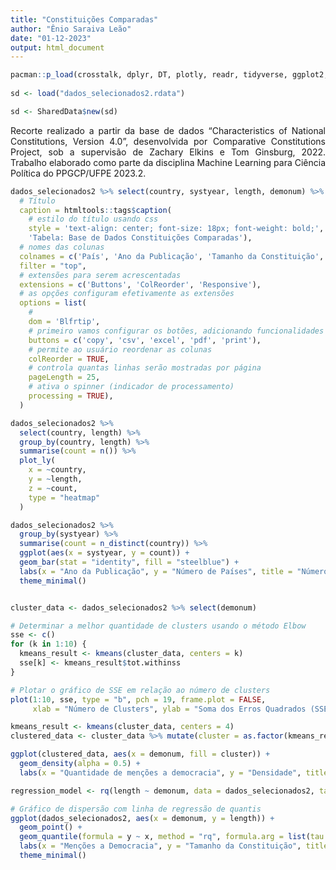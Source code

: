 ---
title: "Constituições Comparadas"
author: "Ênio Saraiva Leão"
date: "01-12-2023"
output: html_document
---

```{r setup, include=FALSE}
pacman::p_load(crosstalk, dplyr, DT, plotly, readr, tidyverse, ggplot2, quantreg)
  
sd <- load("dados_selecionados2.rdata")

sd <- SharedData$new(sd)
```
<style>
body {
  text-align: justify;
}
</style>

Recorte realizado a partir da base de dados “Characteristics of National Constitutions, Version 4.0”, desenvolvida por Comparative Constitutions Project, sob a supervisão de Zachary Elkins e Tom Ginsburg, 2022.
Trabalho elaborado como parte da disciplina Machine Learning para Ciência Política do PPGCP/UFPE 2023.2.

```{r, warning=FALSE, out.width='100%', echo = FALSE, message = FALSE}

dados_selecionados2 %>% select(country, systyear, length, demonum) %>% datatable(
  # Título
  caption = htmltools::tags$caption(
    # estilo do título usando css
    style = 'text-align: center; font-size: 18px; font-weight: bold;',
    'Tabela: Base de Dados Constituições Comparadas'),
  # nomes das colunas
  colnames = c('País', 'Ano da Publicação', 'Tamanho da Constituição', 'Menções a democracia'),
  filter = "top",
  # extensões para serem acrescentadas
  extensions = c('Buttons', 'ColReorder', 'Responsive'),
  # as opções configuram efetivamente as extensões
  options = list(
    #
    dom = 'Blfrtip',
    # primeiro vamos configurar os botões, adicionando funcionalidades
    buttons = c('copy', 'csv', 'excel', 'pdf', 'print'),
    # permite ao usuário reordenar as colunas
    colReorder = TRUE,
    # controla quantas linhas serão mostradas por página
    pageLength = 25, 
    # ativa o spinner (indicador de processamento)
    processing = TRUE),
  )

dados_selecionados2 %>% 
  select(country, length) %>% 
  group_by(country, length) %>% 
  summarise(count = n()) %>% 
  plot_ly(
    x = ~country,
    y = ~length,
    z = ~count,
    type = "heatmap"
  )

dados_selecionados2 %>% 
  group_by(systyear) %>% 
  summarise(count = n_distinct(country)) %>% 
  ggplot(aes(x = systyear, y = count)) +
  geom_bar(stat = "identity", fill = "steelblue") +
  labs(x = "Ano da Publicação", y = "Número de Países", title = "Número de Países por Ano") +
  theme_minimal()


cluster_data <- dados_selecionados2 %>% select(demonum)

# Determinar a melhor quantidade de clusters usando o método Elbow
sse <- c()
for (k in 1:10) {
  kmeans_result <- kmeans(cluster_data, centers = k)
  sse[k] <- kmeans_result$tot.withinss
}

# Plotar o gráfico de SSE em relação ao número de clusters
plot(1:10, sse, type = "b", pch = 19, frame.plot = FALSE,
     xlab = "Número de Clusters", ylab = "Soma dos Erros Quadrados (SSE)")

kmeans_result <- kmeans(cluster_data, centers = 4)
clustered_data <- cluster_data %>% mutate(cluster = as.factor(kmeans_result$cluster))

ggplot(clustered_data, aes(x = demonum, fill = cluster)) +
  geom_density(alpha = 0.5) +
  labs(x = "Quantidade de menções a democracia", y = "Densidade", title = "Clusterização da quantidade de menção a democracia")

regression_model <- rq(length ~ demonum, data = dados_selecionados2, tau = 0.5)

# Gráfico de dispersão com linha de regressão de quantis
ggplot(dados_selecionados2, aes(x = demonum, y = length)) +
  geom_point() +
  geom_quantile(formula = y ~ x, method = "rq", formula.arg = list(tau = 0.5), se = FALSE, color = "red") +
  labs(x = "Menções a Democracia", y = "Tamanho da Constituição", title = "Regressão de Quantis (Mediana)") +
  theme_minimal()
```